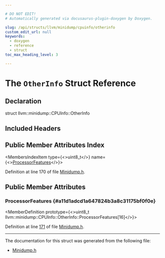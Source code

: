 ```yaml
---

# DO NOT EDIT!
# Automatically generated via docusaurus-plugin-doxygen by Doxygen.

slug: /api/structs/llvm/minidump/cpuinfo/otherinfo
custom_edit_url: null
keywords:
  - doxygen
  - reference
  - struct
toc_max_heading_level: 3

---
```





# The `OtherInfo` Struct Reference

<DoxygenPage pluginConfig={pluginConfig}>



## Declaration

<CodeBlock>struct llvm::minidump::CPUInfo::OtherInfo</CodeBlock>

## Included Headers

<IncludesList>
<IncludesListItem
  filePath="llvm/BinaryFormat/Minidump.h"
  permalink="/docs/api/files/include/include/llvm/include/llvm/binaryformat/minidump-h"
  isLocal="true" />
</IncludesList>

## Public Member Attributes Index

<MembersIndex>

<MembersIndexItem
  type={<>uint8&#95;t</>}
  name={<><a href="#a11d1adcd1a647824b3a8c31175bf0f0e">ProcessorFeatures</a></>}>
</MembersIndexItem>

</MembersIndex>


Definition at line 170 of file <a href="/docs/api/files/include/include/llvm/include/llvm/binaryformat/minidump-h">Minidump.h</a>.

<SectionDefinition>

## Public Member Attributes

### ProcessorFeatures {#a11d1adcd1a647824b3a8c31175bf0f0e}

<MemberDefinition
  prototype={<>uint8&#95;t llvm::minidump::CPUInfo::OtherInfo::ProcessorFeatures&#91;16&#93;</>}>

Definition at line <a href="/docs/api/files/include/include/llvm/include/llvm/binaryformat/minidump-h/#l00171">171</a> of file <a href="/docs/api/files/include/include/llvm/include/llvm/binaryformat/minidump-h">Minidump.h</a>.
</MemberDefinition>

</SectionDefinition>

<hr/>

The documentation for this struct was generated from the following file:

<ul>
<li><a href="/docs/api/files/include/include/llvm/include/llvm/binaryformat/minidump-h">Minidump.h</a></li>
</ul>

</DoxygenPage>
